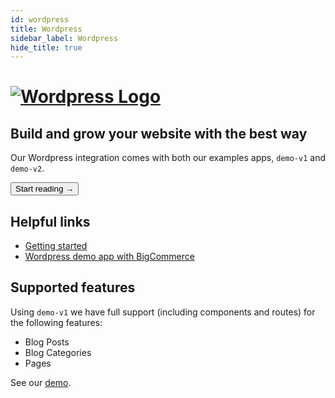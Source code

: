 ```yaml
---
id: wordpress
title: Wordpress
sidebar_label: Wordpress
hide_title: true
---
```



<h1>
<a href="https://wordpress.com/" rel="noreferrer noopener" target="_blank" aria-label="visit the Wordpress site" className="invert">
  <img src="/docs/img/docs/platform/wordpress-logo.svg" alt="Wordpress Logo" className="height80 pb10"/>
</a>
</h1>

<h2>Build and grow your website with the best way</h2>

Our Wordpress integration comes with both our examples apps, `demo-v1` and `demo-v2`.

<Button variant="contained" size="medium" href="/docs/integrations/wordpress/getting-started">
  Start reading →
</Button>
<div className="mb60"></div>



## Helpful links

- [Getting started](/docs/integrations/wordpress/getting-started)
- [Wordpress demo app with BigCommerce](https://v3demo2.deity.io/blog)


## Supported features

Using `demo-v1` we have full support (including components and routes) for the following features:

- Blog Posts
- Blog Categories
- Pages

See our [demo](https://v3demo2.deity.io/blog).

